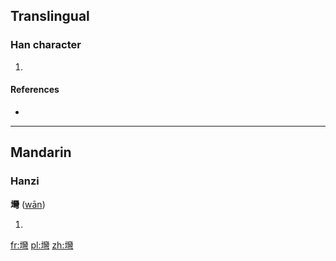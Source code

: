 {{also|塆}}
==Translingual==

===Han character===
{{Han char|rn=32|rad=土|as=22|sn=25|four=|canj=土女火弓 (GVFN)}}

# {{defn|Han|sort=土22}}

====References====
* {{Han ref|kx=0242.361|hdz=80012.050|uh=58EA|ud=22762}}

----

==Mandarin==

===Hanzi===
'''壪''' ([[wān]])

# {{defn|Mandarin}}

[[fr:壪]]
[[pl:壪]]
[[zh:壪]]